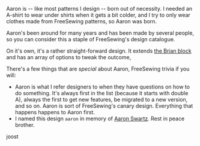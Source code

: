 Aaron is -- like most patterns I design -- born out of necessity. I needed an
A-shirt to wear under shirts when it gets a bit colder, and I try to only wear
clothes made from FreeSewing patterns, so Aaron was born.

Aaron's been around for many years and has been made by several people, so you
can consider this a staple of FreeSewing's design catalogue.

On it's own, it's a rather straight-forward design. It extends [the Brian
block](https://freesewing.org/designs/brian) and has an array of options to tweak the outcome,

There's a few things that are _special_ about Aaron, FreeSewing trivia if you will:

- Aaron is what I refer designers to when they have questions on how to do
  something. It's always first in the list (because it starts with double A),
  always the first to get new features, be migrated to a new version, and so
  on. Aaron is sort of FreeSewing's canary design. Everything that happens
  happens to Aaron first.
- I named this design `aaron` in memory of [Aaron
  Swartz](https://en.wikipedia.org/wiki/Aaron_Swartz). Rest in peace brother.

joost
